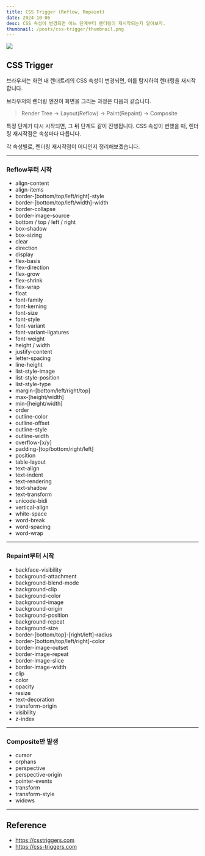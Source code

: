 ```yaml
---
title: CSS Trigger (Reflow, Repaint)
date: 2024-10-06
desc: CSS 속성이 변경되면 어느 단계부터 렌더링이 재시작되는지 알아보자.
thumbnail: /posts/css-trigger/thumbnail.png
---
```


![](/posts/css-trigger/thumbnail.png)

## CSS Trigger

브라우저는 화면 내 렌더트리의 CSS 속성이 변경되면, 이를 탐지하여 렌더링을 재시작합니다.

브라우저의 렌더링 엔진이 화면을 그리는 과정은 다음과 같습니다.

> Render Tree -> Layout(Reflow) -> Paint(Repaint) -> Composite

특정 단계가 다시 시작되면, 그 뒤 단계도 같이 진행됩니다.
CSS 속성이 변했을 때, 렌더링 재시작점은 속성마다 다릅니다.

각 속성별로, 렌더링 재시작점이 어디인지 정리해보겠습니다.

---

### Reflow부터 시작

- align-content
- align-items
- border-[bottom/top/left/right]-style
- border-[bottom/top/left/width]-width
- border-collapse
- border-image-source
- bottom / top / left / right
- box-shadow
- box-sizing
- clear
- direction
- display
- flex-basis
- flex-direction
- flex-grow
- flex-shrink
- flex-wrap
- float
- font-family
- font-kerning
- font-size
- font-style
- font-variant
- font-variant-ligatures
- font-weight
- height / width
- justify-content	
- letter-spacing
- line-height
- list-style-image
- list-style-position
- list-style-type
- margin-[bottom/left/right/top]
- max-[height/width]
- min-[height/width]
- order
- outline-color
- outline-offset
- outline-style
- outline-width
- overflow-[x/y]
- padding-[top/bottom/right/left]
- position
- table-layout
- text-align
- text-indent
- text-rendering
- text-shadow
- text-transform
- unicode-bidi
- vertical-align
- white-space
- word-break
- word-spacing
- word-wrap

---

### Repaint부터 시작

- backface-visibility
- background-attachment
- background-blend-mode
- background-clip
- background-color
- background-image
- background-origin
- background-position
- background-repeat
- background-size
- border-[bottom/top]-[right/left]-radius
- border-[bottom/top/left/right]-color
- border-image-outset
- border-image-repeat
- border-image-slice
- border-image-width
- clip
- color
- opacity
- resize
- text-decoration
- transform-origin
- visibility
- z-index

---

### Composite만 발생

- cursor
- orphans
- perspective 
- perspective-origin
- pointer-events
- transform
- transform-style
- widows

---

## Reference 
- https://csstriggers.com
- https://css-triggers.com